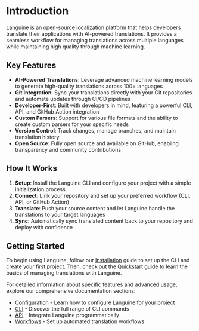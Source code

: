 # Introduction

Languine is an open-source localization platform that helps developers translate their applications with AI-powered translations. It provides a seamless workflow for managing translations across multiple languages while maintaining high quality through machine learning.

## Key Features

- **AI-Powered Translations**: Leverage advanced machine learning models to generate high-quality translations across 100+ languages
- **Git Integration**: Sync your translations directly with your Git repositories and automate updates through CI/CD pipelines
- **Developer-First**: Built with developers in mind, featuring a powerful CLI, API, and GitHub Action integration
- **Custom Parsers**: Support for various file formats and the ability to create custom parsers for your specific needs
- **Version Control**: Track changes, manage branches, and maintain translation history
- **Open Source**: Fully open source and available on GitHub, enabling transparency and community contributions

## How It Works

1. **Setup**: Install the Languine CLI and configure your project with a simple initialization process
2. **Connect**: Link your repository and set up your preferred workflow (CLI, API, or GitHub Action)
3. **Translate**: Push your source content and let Languine handle the translations to your target languages
4. **Sync**: Automatically sync translated content back to your repository and deploy with confidence

## Getting Started

To begin using Languine, follow our [Installation](/docs/installation) guide to set up the CLI and create your first project. Then, check out the [Quickstart](/docs/quickstart) guide to learn the basics of managing translations with Languine.

For detailed information about specific features and advanced usage, explore our comprehensive documentation sections:

- [Configuration](/docs/configuration) - Learn how to configure Languine for your project
- [CLI](/docs/cli) - Discover the full range of CLI commands
- [API](/docs/api) - Integrate Languine programmatically
- [Workflows](/docs/workflows) - Set up automated translation workflows
